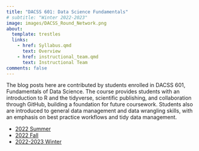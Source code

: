 ---
title: "DACSS 601: Data Science Fundamentals"
# subtitle: "Winter 2022-2023"
image: images/DACSS_Round_Network.png
about:
  template: trestles
  links:
    - href: Syllabus.qmd
      text: Overview
    - href: instructional_team.qmd
      text: Instructional Team
comments: false
---

::: column-page

The blog posts here are contributed by students enrolled in DACSS 601, Fundamentals of Data Science. The course provides students with an introduction to R and the tidyverse, scientific publishing, and collaboration through GitHub, building a foundation for future coursework. Students also are introduced to general data management and data wrangling skills, with an emphasis on best practice workflows and tidy data management.

 - <a href = "https://dacss.github.io/DACSS_601_August2022_v2/" title = "Summmer 2022">2022 Summer </a>
 - <a href = "https://dacss.github.io/601_Fall_2022/" title = "FALL 2022">2022 Fall  </a>
 - <a href = "posts.qmd" title = "Winter 2022-2023">2022-2023 Winter </a>

:::
